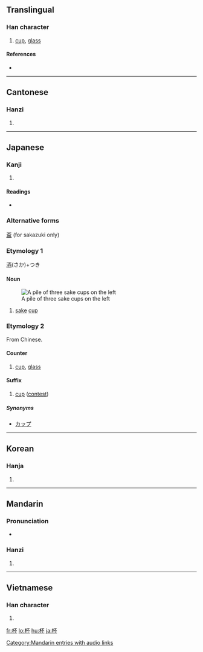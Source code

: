 {{also|盃}}
==Translingual==

===Han character===
{{Han char|rn=75|rad=木|as=04|sn=8|four=4199<sub>0</sub>|canj=木一火 (DMF)|ids=⿰[[木]][[不]]}}

# [[cup]], [[glass]]

====References====
* {{Han ref|kx=0513.090|dkj=14497|dj=0899.060|hdz=21166.020|uh=676F|ud=26479|bh=AA4D|bd=43597}}

----

==Cantonese==

===Hanzi===
{{yue-hanzi|jyut=|y=bui1}}

# {{defn|Cantonese}}

----

==Japanese==

===Kanji===
{{ja-kanji|grade=c|rs=木04}}

# {{defn|Japanese}}

====Readings====
* {{ja-readings|on=[[はい]] (hai)|kun=[[さかずき]] (sakazuki)}}

===Alternative forms===
[[盃]] (for sakazuki only)

===Etymology 1===
[[酒]](さか)+つき

====Noun====
{{ja-noun|k|hira=さかずき|rom=sakazuki}}
{{wikipedia|lang=ja|盃}}
[[Image:Otoso.jpg|thumb|A pile of three sake cups on the left]]

# [[sake]] [[cup]]

===Etymology 2===
From Chinese.

====Counter====
{{ja-pos|k|counter|hira=はい|rom=hai}}

# {{ja-def|杯}} [[cup]], [[glass]]

====Suffix====
{{ja-pos|k|suffix|hira=はい|rom=hai}}

# [[cup]] ([[contest]])

=====Synonyms=====
* [[カップ]]

----

==Korean==

===Hanja===
{{ko-hanja|hangeul=[[배]]|eumhun=|rv=bae|mr=pae|y=pay}}

# {{defn|Korean}}

----

==Mandarin==

===Pronunciation===
* {{audio|zh-bēi.ogg|audio}}

===Hanzi===
{{cmn-hanzi|pin=[[bēi]] ([[bei1]]), [[chūn]] ([[chun1]])|wg=pei<sup>1</sup>, ch'un<sup>1</sup>}}

# {{defn|Mandarin}}

[[Category:Mandarin entries with audio links]]

----

==Vietnamese==

===Han character===
{{vi-hantu|[[bôi]]}}

# {{defn|Vietnamese}}

[[fr:杯]]
[[lo:杯]]
[[hu:杯]]
[[ja:杯]]